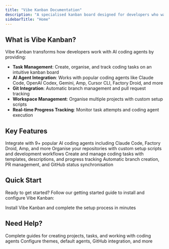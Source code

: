 ```yaml
---
title: "Vibe Kanban Documentation"
description: "A specialised kanban board designed for developers who want to track and manage their coding tasks while working with AI coding agents. It provides seamless integration with various coding agents and helps you organise your development workflow efficiently."
sidebarTitle: "Home"
---
```


## What is Vibe Kanban?

Vibe Kanban transforms how developers work with AI coding agents by providing:

- **Task Management**: Create, organise, and track coding tasks on an intuitive kanban board
- **AI Agent Integration**: Works with popular coding agents like Claude Code, OpenAI Codex, Gemini, Amp, Cursor CLI, Factory Droid, and more
- **Git Integration**: Automatic branch management and pull request tracking
- **Workspace Management**: Organise multiple projects with custom setup scripts
- **Real-time Progress Tracking**: Monitor task attempts and coding agent execution

## Key Features

<CardGroup cols={2}>
  <Card title="Multi-Agent Support" icon="robot" href="/supported-coding-agents">
    Integrate with 9+ popular AI coding agents including Claude Code, Factory Droid, Amp, and more
  </Card>

  <Card title="Project Management" icon="folder" href="/core-features/creating-projects">
    Organise your repositories with custom setup scripts and development workflows
  </Card>

  <Card title="Task Tracking" icon="list-check" href="/core-features/creating-tasks">
    Create and manage coding tasks with templates, descriptions, and progress tracking
  </Card>

  <Card title="Git Integration" icon="code-branch" href="/integrations/github-integration">
    Automatic branch creation, PR management, and GitHub status synchronisation
  </Card>
</CardGroup>

## Quick Start

Ready to get started? Follow our getting started guide to install and configure Vibe Kanban:

<Card title="Get Started" icon="rocket" href="/getting-started">
  Install Vibe Kanban and complete the setup process in minutes
</Card>

## Need Help?

<CardGroup cols={2}>
  <Card title="User Guide" icon="book" href="/core-features/creating-projects">
    Complete guides for creating projects, tasks, and working with coding agents
  </Card>

  <Card title="Settings" icon="gear" href="/configuration-customisation/global-settings">
    Configure themes, default agents, GitHub integration, and more
  </Card>
</CardGroup>
